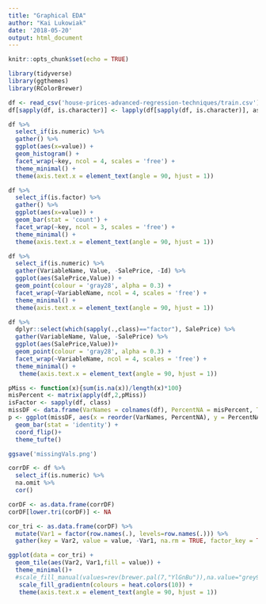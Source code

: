 ```yaml
---
title: "Graphical EDA"
author: "Kai Lukowiak"
date: '2018-05-20'
output: html_document
---
```


```r
knitr::opts_chunk$set(echo = TRUE)
```

```r
library(tidyverse)
library(ggthemes)
library(RColorBrewer)
```


```r
df <- read_csv('house-prices-advanced-regression-techniques/train.csv')
df[sapply(df, is.character)] <- lapply(df[sapply(df, is.character)], as.factor)
```

```r
df %>% 
  select_if(is.numeric) %>% 
  gather() %>% 
  ggplot(aes(x=value)) +
  geom_histogram() +
  facet_wrap(~key, ncol = 4, scales = 'free') +
  theme_minimal() +
  theme(axis.text.x = element_text(angle = 90, hjust = 1))
```



```r
df %>% 
  select_if(is.factor) %>% 
  gather() %>% 
  ggplot(aes(x=value)) +
  geom_bar(stat = 'count') +
  facet_wrap(~key, ncol = 3, scales = 'free') +
  theme_minimal() +
  theme(axis.text.x = element_text(angle = 90, hjust = 1))
```


```r
df %>% 
  select_if(is.numeric) %>% 
  gather(VariableName, Value, -SalePrice, -Id) %>% 
  ggplot(aes(SalePrice,Value)) +
  geom_point(colour = 'gray28', alpha = 0.3) +
  facet_wrap(~VariableName, ncol = 4, scales = 'free') +
  theme_minimal() +
  theme(axis.text.x = element_text(angle = 90, hjust = 1))
```

```r
df %>% 
  dplyr::select(which(sapply(.,class)=="factor"), SalePrice) %>% 
  gather(VariableName, Value, -SalePrice) %>%
  ggplot(aes(SalePrice,Value))+
  geom_point(colour = 'gray28', alpha = 0.3) +
  facet_wrap(~VariableName, ncol = 4, scales = 'free') +
  theme_minimal() +
   theme(axis.text.x = element_text(angle = 90, hjust = 1))
```





```r
pMiss <- function(x){sum(is.na(x))/length(x)*100}
misPercent <- matrix(apply(df,2,pMiss))
isFactor <- sapply(df, class)
missDF <- data.frame(VarNames = colnames(df), PercentNA = misPercent, Type = isFactor) %>% as_data_frame()
p <- ggplot(missDF, aes(x = reorder(VarNames, PercentNA), y = PercentNA, fill = Type)) +
  geom_bar(stat = 'identity') +
  coord_flip()+
  theme_tufte()
```

```r
ggsave('missingVals.png')
```


```r
corrDF <- df %>% 
  select_if(is.numeric) %>% 
  na.omit %>% 
  cor()
```

```r

corDF <- as.data.frame(corrDF)
corDF[lower.tri(corDF)] <- NA

cor_tri <- as.data.frame(corDF) %>% 
  mutate(Var1 = factor(row.names(.), levels=row.names(.))) %>% 
  gather(key = Var2, value = value, -Var1, na.rm = TRUE, factor_key = TRUE) 

ggplot(data = cor_tri) + 
  geom_tile(aes(Var2, Var1,fill = value)) +
  theme_minimal()+
  #scale_fill_manual(values=rev(brewer.pal(7,"YlGnBu")),na.value="grey90")
   scale_fill_gradientn(colours = heat.colors(10)) +
   theme(axis.text.x = element_text(angle = 90, hjust = 1))

```

